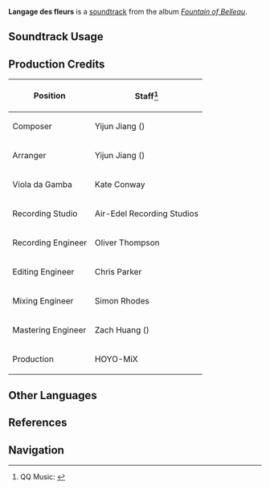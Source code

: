 {{Soundtrack Infobox
|image          = Fountain of Belleau.png
|album          = Fountain of Belleau
|disc           = 2
|number         = 47
|featured       = 
|featured2      = 
|featured3      = 
|featured_disc  = 
|featured_disc2 = 
|featured_disc3 = 
|youtube_id     = xlR_Op96jmE
|spotify_id     = 16Em5o5s2w8Zhs0DNyNQub
|previous       = Peripatetic Peregrination
|next           = Demain, des l'aube
}}
'''Langage des fleurs''' is a [[soundtrack]] from the album ''[[Fountain of Belleau]]''.

==Soundtrack Usage==
{{Soundtrack Usage
|quest    = 
|location = Belleau Region//day;;Beryl Region//day;;Court of Fontaine Region//day;;Erinnyes Forest//day;;Morte Region//day
|domain   = 
|eventgameplay = Lean, Mean, Cleaning Machine!//stage VI
}}

==Production Credits==
{| class="wikitable"
! Position
! Staff<ref>QQ Music: [https://y.qq.com/n/ryqq/songDetail/001GLiLT38BZZW {{zh|昔时的花语 Langage des fleurs}}]</ref>
|-
! Composer
| Yijun Jiang ({{zh|姜以君}})
|-
! Arranger
| Yijun Jiang ({{zh|姜以君}})
|-
! Viola da Gamba
| Kate Conway
|-
! Recording Studio
| Air-Edel Recording Studios
|-
! Recording Engineer
| Oliver Thompson
|-
! Editing Engineer
| Chris Parker
|-
! Mixing Engineer
| Simon Rhodes
|-
! Mastering Engineer
| Zach Huang ({{zh|黄巍}})
|-
! Production
| HOYO-MiX
|}
<!--
==Videos==
<gallery>
</gallery>

==Trivia==
-->
==Other Languages==
{{Other Languages
|en      = Langage des fleurs
|en_lang = fr
|en_tl   = Language of Flowers
|zhs     = 昔时的花语
|zhs_rm  = 
|zhs_tl  = 
|ja      = かつての花言葉
|ja_rm   = Katsute no Hanakotoba
|ja_tl   = 
|fr      = Langage des fleurs
|fr_tl   = Language of Flowers
}}

==References==
{{Reflist}}

==Navigation==
{{Soundtrack Navbox|Fountain of Belleau}}